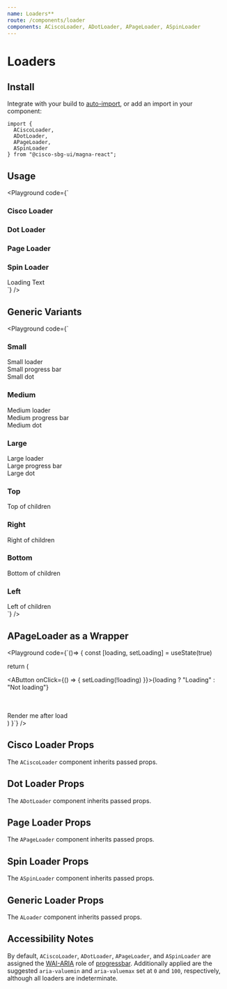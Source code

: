 ```yaml
---
name: Loaders**
route: /components/loader
components: ACiscoLoader, ADotLoader, APageLoader, ASpinLoader
---
```


# Loaders

## Install

Integrate with your build to [auto-import](/#integrating), or add an import in your component:

```
import {
  ACiscoLoader,
  ADotLoader,
  APageLoader,
  ASpinLoader
} from "@cisco-sbg-ui/magna-react";
```

## Usage

<Playground
  code={`<div>
  <h3>Cisco Loader</h3>
  <ACiscoLoader className="mx-auto" />
  <ADivider />
  <h3>Dot Loader</h3>
  <ADotLoader className="mx-auto" />
  <ADivider />
  <h3>Page Loader</h3>
  <APageLoader size="small" center />
  <ADivider />
   <h3>Spin Loader</h3>
  <ASpinLoader>Loading Text</ASpinLoader><br />
</div>
`}
/>

## Generic Variants

<Playground
  code={`<div>
   <h3>Small</h3>
    <ALoader variant="spinner" size="small">Small loader</ALoader><br />
    <ALoader variant="progressbar" size="small" indicatorProps={{indeterminate: true}}>Small progress bar</ALoader><br />
    <ALoader variant="dot" size="small">Small dot</ALoader>
  <ADivider />
     <h3>Medium</h3>
    <ALoader variant="spinner" size="medium">Medium loader</ALoader><br />
    <ALoader variant="progressbar" size="medium" indicatorProps={{indeterminate: true}}>Medium progress bar</ALoader><br />
    <ALoader variant="dot" size="medium">Medium dot</ALoader>
  <ADivider />
   <h3>Large</h3>
  <ALoader variant="spinner" size="large">Large loader</ALoader><br />
    <ALoader variant="progressbar" size="large" indicatorProps={{indeterminate: true}}>Large progress bar</ALoader><br />
    <ALoader variant="dot" size="large">Large dot</ALoader>
  <ADivider />
  <h3>Top</h3>
  <ALoader placement="top">Top of children</ALoader>
  <ADivider />
  <h3>Right</h3>
  <ALoader placement="right">Right of children</ALoader>
  <ADivider />
    <h3>Bottom</h3>
  <ALoader placement="bottom">Bottom of children</ALoader>
  <ADivider />
    <h3>Left</h3>
  <ALoader placement="left">Left of children</ALoader>
</div>
`}
/>

## APageLoader as a Wrapper

<Playground
  code={`()=> {
      const [loading, setLoading] = useState(true)

return (<div>

<AButton onClick={() => {
  setLoading(!loading)
}}>{loading ? "Loading" : "Not loading"}</AButton>
<br />
<br />
<br />
  <APageLoader size="small" loading={loading} center>
  <div>Render me after load</div>
  </APageLoader>
</div>)
  }`}
/>

## Cisco Loader Props

The `ACiscoLoader` component inherits passed props.

<Props of="ACiscoLoader" />

## Dot Loader Props

The `ADotLoader` component inherits passed props.

<Props of="ADotLoader" />

## Page Loader Props

The `APageLoader` component inherits passed props.

<Props of="APageLoader" />

## Spin Loader Props

The `ASpinLoader` component inherits passed props.

<Props of="ASpinLoader" />

## Generic Loader Props

The `ALoader` component inherits passed props.

<Props of="ALoader" />

## Accessibility Notes

By default, `ACiscoLoader`, `ADotLoader`, `APageLoader`, and `ASpinLoader` are assigned the [WAI-ARIA](https://www.w3.org/WAI/standards-guidelines/aria/) role of [progressbar](https://www.w3.org/TR/wai-aria/#progressbar).
Additionally applied are the suggested `aria-valuemin` and `aria-valuemax` set at `0` and `100`, respectively, although all loaders are indeterminate.
